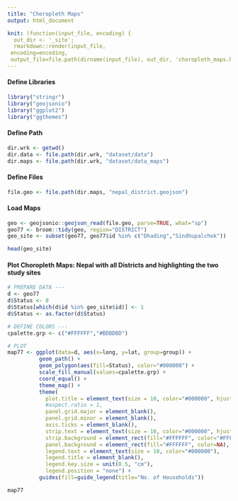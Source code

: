 ---
title: "Choropleth Maps"
output: html_document

knit: (function(input_file, encoding) {
  out_dir <- '_site';
  rmarkdown::render(input_file,
 encoding=encoding,
 output_file=file.path(dirname(input_file), out_dir, 'choropleth_maps.html'))})
---

#### Define Libraries
```{r echo=TRUE, message=FALSE, warning=FALSE, tidy=TRUE}
library("stringr")
library("geojsonio")
library("ggplot2")
library("ggthemes")
```


#### Define Path
```{r tidy=TRUE}
dir.wrk <- getwd()
dir.data <- file.path(dir.wrk, "dataset/data")
dir.maps <- file.path(dir.wrk, "dataset/data_maps")
```


#### Define Files
```{r tidy=TRUE}
file.geo <- file.path(dir.maps, "nepal_district.geojson")
```



#### Load Maps
```{r echo=TRUE, message=FALSE, warning=FALSE}
geo <- geojsonio::geojson_read(file.geo, parse=TRUE, what="sp")
geo77 <- broom::tidy(geo, region="DISTRICT")
geo_site <- subset(geo77, geo77$id %in% c("Dhading","Sindhupalchok"))

head(geo_site)
```




#### Plot Choropleth Maps: Nepal with all Districts and highlighting the two study sites
```{r fig.align = "center"}
# PREPARE DATA ---
d <- geo77
d$Status <- 0
d$Status[which(d$id %in% geo_site$id)] <- 1
d$Status <- as.factor(d$Status)

# DEFINE COLORS ---
cpalette.grp <- c("#FFFFFF","#BDBDBD")

# PLOT
map77 <- ggplot(data=d, aes(x=long, y=lat, group=group)) +
          geom_path() +
          geom_polygon(aes(fill=Status), color="#000000") +
          scale_fill_manual(values=cpalette.grp) +
          coord_equal() +
          theme_map() +
          theme(
            plot.title = element_text(size = 10, color="#000000", hjust=0.5),
            #aspect.ratio = 1,
            panel.grid.major = element_blank(),
            panel.grid.minor = element_blank(),
            axis.ticks = element_blank(),	
            strip.text = element_text(size = 10, color="#000000", hjust=0.5),
            strip.background = element_rect(fill="#FFFFFF", color="#FFFFFF"),
            panel.background = element_rect(fill="#FFFFFF", color=NA),
            legend.text = element_text(size = 10, color="#000000"),
            legend.title = element_blank(),
            legend.key.size = unit(0.5, "cm"),
            legend.position = "none") +
          guides(fill=guide_legend(title="No. of Households"))

map77
```
